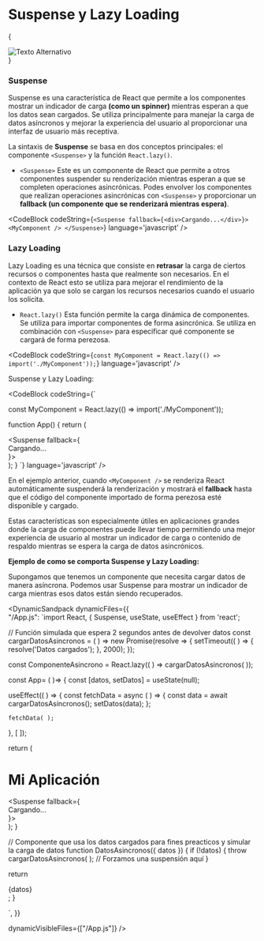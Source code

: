 
# Suspense y Lazy Loading

{
<div style={{ display: 'flex', justifyContent: 'center', alignItems: 'center' }}>
  <img src={Lazy} alt="Texto Alternativo" style={{ width: '750px', height: '300px', position: 'relative', marginBottom: '8px' }} />
</div>
}

### Suspense

Suspense es una característica de React que permite a los componentes mostrar un indicador de carga **(como un spinner)** mientras esperan a que los datos sean cargados. 
Se utiliza principalmente para manejar la carga de datos asíncronos y mejorar la experiencia del usuario al proporcionar una interfaz de usuario más receptiva.

La sintaxis de **Suspense** se basa en dos conceptos principales: el componente `<Suspense>` y la función `React.lazy()`.

- `<Suspense>` Este es un componente de React que permite a otros componentes suspender su renderización mientras esperan a que se completen operaciones asincrónicas. 
Podes envolver los componentes que realizan operaciones asincrónicas con `<Suspense>` y proporcionar un **fallback (un componente que se renderizará mientras espera)**.

<CodeBlock
  codeString={`
<Suspense fallback={<div>Cargando...</div>}>
  <MyComponent />
</Suspense>
  `} 
  language='javascript'
/>

### Lazy Loading

Lazy Loading es una técnica que consiste en **retrasar** la carga de ciertos recursos o componentes hasta que realmente son necesarios. En el contexto de React esto se 
utiliza para mejorar el rendimiento de la aplicación ya que solo se cargan los recursos necesarios cuando el usuario los solicita.

- `React.lazy()` Esta función permite la carga dinámica de componentes. Se utiliza para importar componentes de forma asincrónica. Se utiliza en combinación con `<Suspense>` 
para especificar qué componente se cargará de forma perezosa.

<CodeBlock
  codeString={`
const MyComponent = React.lazy(() => import('./MyComponent'));
  `} 
  language='javascript'
/>

Suspense y Lazy Loading:

<CodeBlock
  codeString={`

const MyComponent = React.lazy(() => import('./MyComponent'));

function App() {
  return (
    <div>
      <Suspense fallback={<div>Cargando...</div>}>
        <MyComponent />
      </Suspense>
    </div>
  );
}
  `} 
  language='javascript'
/>

En el ejemplo anterior, cuando `<MyComponent />` se renderiza React automáticamente suspenderá la renderización y mostrará el **fallback** hasta que el código del componente 
importado de forma perezosa esté disponible y cargado.

Estas características son especialmente útiles en aplicaciones grandes donde la carga de componentes puede llevar tiempo permitiendo una mejor experiencia de usuario al 
mostrar un indicador de carga o contenido de respaldo mientras se espera la carga de datos asincrónicos.

**Ejemplo de como se comporta Suspense y Lazy Loading:**

Supongamos que tenemos un componente que necesita cargar datos de manera asíncrona. Podemos usar Suspense para mostrar un indicador de carga mientras esos datos están 
siendo recuperados.

<DynamicSandpack
dynamicFiles={{    
"/App.js": 
`import React, { Suspense, useState, useEffect } from 'react';

// Función simulada que espera 2 segundos antes de devolver datos
const cargarDatosAsincronos = ( ) =>
  new Promise(resolve => {
    setTimeout(( ) => {
      resolve('Datos cargados');
    }, 2000);
  });

const ComponenteAsincrono = React.lazy(( ) => cargarDatosAsincronos( ));

const App= ( )=> {
  const [datos, setDatos] = useState(null);

  useEffect(( ) => {
    const fetchData = async ( ) => {
      const data = await cargarDatosAsincronos();
      setDatos(data);
    };

    fetchData( );
  }, [ ]);

  return (
    <div>
      <h1>Mi Aplicación</h1>
      <Suspense fallback={<div>Cargando...</div>}>
        <DatosAsincronos datos={datos} />
      </Suspense>
    </div>
  );
}

// Componente que usa los datos cargados para fines preacticos y simular la carga de datos
function DatosAsincronos({ datos }) {
  if (!datos) {
    throw cargarDatosAsincronos( ); // Forzamos una suspensión aquí
  }

  return <div>{datos}</div>;
}

`, 
  }}
  
  dynamicVisibleFiles={["/App.js"]}
/>